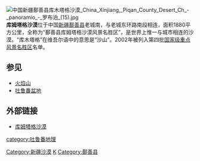 [[File:中国新疆鄯善县库木塔格沙漠_China_Xinjiang,_Piqan_County_Desert_Ch_-_panoramio_-_罗布泊_(15).jpg|thumb]]
'''库姆塔格沙漠'''位于中国[[新疆|新疆]][[鄯善县|鄯善县]]老城南，与老城东环路南段相连，面积1880平方公里，全称为“鄯善县库姆塔格沙漠风景名胜区”，是世界上惟一与城市相连的沙漠。“库木塔格”在维吾尔语中的意思是“沙山”。2002年被列入第四批[[国家级重点风景名胜区|国家级重点风景名胜区]]名单。

==参见==
*[[火焰山|火焰山]]
*[[吐鲁番盆地|吐鲁番盆地]]

==外部链接==
{{commonscat|Kumtag Desert (Turpan)}}
*[http://travel.sina.com.cn/china/2008-08-12/164214610.shtml 库姆塔格沙漠] {{Wayback|url=http://travel.sina.com.cn/china/2008-08-12/164214610.shtml |date=20131211033242 }}

{{中国沙漠}}
{{中华人民共和国国家级风景名胜区}}
{{xinjiang-stub}}
[[Category:新疆沙漠|Category:新疆沙漠]]
[[Category:中国国家级风景名胜区|K]]
[[category:吐鲁番地理|category:吐鲁番地理]]
[[Category:鄯善县|Category:鄯善县]]
